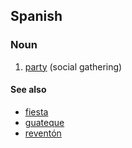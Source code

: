 ==Spanish==

===Noun===
{{es-noun-f}}

# [[party]] (social gathering)

====See also====
* [[fiesta]] {{f}}
* [[guateque]]
* [[reventón]]